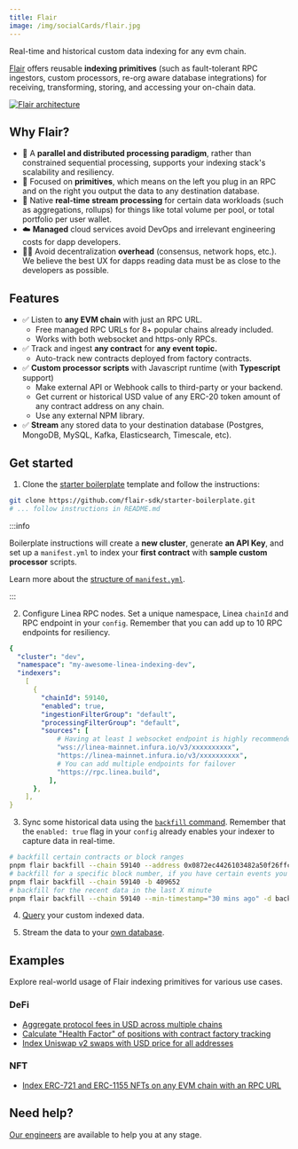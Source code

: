 ```yaml
---
title: Flair
image: /img/socialCards/flair.jpg
---
```


Real-time and historical custom data indexing for any evm chain.

[Flair](https://flair.dev) offers reusable **indexing primitives** (such as
fault-tolerant RPC ingestors, custom processors, re-org aware database
integrations) for receiving, transforming, storing, and accessing your on-chain
data.

<div class="center-container">
  <div class="img-large">
    <a href="https://docs.flair.dev/">
      <img
        src="/img/developers/tooling/data_indexers/flair/Linea_Flair_1.png"
        alt="Flair architecture"
      />
    </a>
  </div>
</div>

## Why Flair?

- 🚀 A **parallel and distributed processing paradigm**, rather than constrained
  sequential processing, supports your indexing stack's scalability and
  resiliency.
- 🧩 Focused on **primitives**, which means on the left you plug in an RPC and
  on the right you output the data to any destination database.
- 🚄 Native **real-time stream processing** for certain data workloads (such as
  aggregations, rollups) for things like total volume per pool, or total
  portfolio per user wallet.
- ☁️ **Managed** cloud services avoid DevOps and irrelevant engineering costs
  for dapp developers.
- 🧑‍💻 Avoid decentralization **overhead** (consensus, network hops, etc.). We
  believe the best UX for dapps reading data must be as close to the developers
  as possible.

## Features

- ✅ Listen to **any EVM chain** with just an RPC URL.
  - Free managed RPC URLs for 8+ popular chains already included.
  - Works with both websocket and https-only RPCs.
- ✅ Track and ingest **any contract** for **any event topic.**
  - Auto-track new contracts deployed from factory contracts.
- ✅ **Custom processor scripts** with Javascript runtime (with **Typescript**
  support)
  - Make external API or Webhook calls to third-party or your backend.
  - Get current or historical USD value of any ERC-20 token amount of any
    contract address on any chain.
  - Use any external NPM library.
- ✅ **Stream** any stored data to your destination database (Postgres, MongoDB,
  MySQL, Kafka, Elasticsearch, Timescale, etc).

## Get started

1. Clone the [starter boilerplate](https://github.com/flair-sdk/starter-boilerplate)
   template and follow the instructions:

```bash
git clone https://github.com/flair-sdk/starter-boilerplate.git
# ... follow instructions in README.md
```

:::info

Boilerplate instructions will create a **new cluster**, generate **an API Key**,
and set up a `manifest.yml` to index your **first contract** with **sample
custom processor** scripts.

Learn more about the [structure of `manifest.yml`](https://docs.flair.dev/reference/manifest.yml).

:::

2. Configure Linea RPC nodes. Set a unique namespace, Linea `chainId` and RPC
   endpoint in your `config`. Remember that you can add up to 10 RPC endpoints
   for resiliency.

```yaml
{
  "cluster": "dev",
  "namespace": "my-awesome-linea-indexing-dev",
  "indexers":
    [
      {
        "chainId": 59140,
        "enabled": true,
        "ingestionFilterGroup": "default",
        "processingFilterGroup": "default",
        "sources": [
            # Having at least 1 websocket endpoint is highly recommended
            "wss://linea-mainnet.infura.io/v3/xxxxxxxxxx",
            "https://linea-mainnet.infura.io/v3/xxxxxxxxxx",
            # You can add multiple endpoints for failover
            "https://rpc.linea.build",
          ],
      },
    ],
}
```

3. Sync some historical data using the [`backfill` command](https://docs.flair.dev/reference/backfilling).
Remember that the `enabled: true` flag in your `config` already enables your
indexer to capture data in real-time.

```bash
# backfill certain contracts or block ranges
pnpm flair backfill --chain 59140 --address 0x0872ec4426103482a50f26ffc32acefcec61b3c9 -d backward --max-blocks 10000
# backfill for a specific block number, if you have certain events you wanna test with
pnpm flair backfill --chain 59140 -b 409652
# backfill for the recent data in the last X minute
pnpm flair backfill --chain 59140 --min-timestamp="30 mins ago" -d backward
```

4. [Query](https://docs.flair.dev/#getting-started) your custom indexed data.

5. Stream the data to your [own database](https://docs.flair.dev/reference/database#your-own-database).

## Examples

Explore real-world usage of Flair indexing primitives for various use cases.

### DeFi

- [Aggregate protocol fees in USD across multiple chains](https://github.com/flair-sdk/examples/tree/main/aggregate-protocol-fees-in-usd)
- [Calculate "Health Factor" of positions with contract factory tracking](https://github.com/flair-sdk/examples/tree/main/health-factor-with-factory-tracking)
- [Index Uniswap v2 swaps with USD price for all addresses](https://github.com/flair-sdk/examples/tree/main/uniswap-v2-events-from-all-contracts-with-usd-price)

### NFT

- [Index ERC-721 and ERC-1155 NFTs on any EVM chain with an RPC URL](https://github.com/flair-sdk/examples/tree/main/erc721-and-erc1155-nft-indexing)

## Need help?

[Our engineers](https://docs.flair.dev/talk-to-an-engineer) are available to
help you at any stage.

